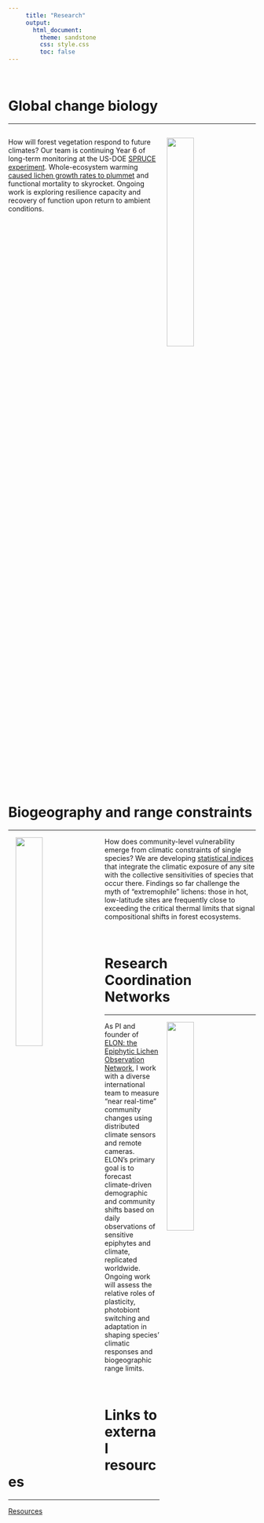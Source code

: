```yaml
---
     title: "Research"
     output:
       html_document:
         theme: sandstone
         css: style.css
         toc: false
---
```

\  

# Global change biology
******  

<div style="display: inline-block;">
<img src="images/fig_spruce.png" style="border:0; margin-right: 15px; margin-left: 15px;" width="33%" alt="" align="right">

How will forest vegetation respond to future climates?  Our team is continuing Year 6 of long-term monitoring at the US-DOE [SPRUCE experiment](https://mnspruce.ornl.gov){target="_blank"}.  Whole-ecosystem warming [caused lichen growth rates to plummet](https://bsapubs.onlinelibrary.wiley.com/doi/full/10.1002/ajb2.1036){target="_blank"} and functional mortality to skyrocket.  Ongoing work is exploring resilience capacity and recovery of function upon return to ambient conditions.
</div>

\  

# Biogeography and range constraints
******  

<img src="images/fig_vulnerability.png" style="border:0; margin-right: 15px; margin-left: 15px;" width="33%" alt="" align="left">

How does community-level vulnerability emerge from climatic constraints of single species?  We are developing [statistical indices](https://github.com/phytomosaic/vuln){target="_blank"} that integrate the climatic exposure of any site with the collective sensitivities of species that occur there.  Findings so far challenge the myth of "extremophile" lichens: those in hot, low-latitude sites are frequently close to exceeding the critical thermal limits that signal compositional shifts in forest ecosystems.

\  

# Research Coordination Networks
******  

<img src="images/fig_bryoria_rainier.jpg" style="border:0; margin-right: 15px; margin-left: 15px;" width="33%" alt="" align="right">

As PI and founder of [ELON: the Epiphytic Lichen Observation Network](https://elonpreview.weebly.com/){target="_blank"}, I work with a diverse international team to measure "near real-time" community changes using distributed climate sensors and remote cameras.  ELON's primary goal is to forecast climate-driven demographic and community shifts based on daily observations of sensitive epiphytes and climate, replicated worldwide.  Ongoing work will assess the relative roles of plasticity, photobiont switching and adaptation in shaping species' climatic responses and biogeographic range limits.

\  

# Links to external resources
******  

[Resources](./resources.html)
